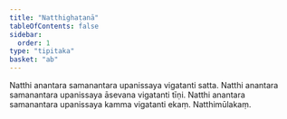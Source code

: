 ```yaml
---
title: "Natthighaṭanā"
tableOfContents: false
sidebar:
  order: 1
type: "tipitaka"
basket: "ab"
---
```



<DynamicBreadcrumb />

<Division number="384">

<Paragraph number="1147">
Natthi anantara samanantara upanissaya vigatanti satta. Natthi anantara samanantara upanissaya āsevana vigatanti tīṇi. Natthi anantara samanantara upanissaya kamma vigatanti ekaṃ.

</Paragraph>
</Division>

<Paragraph number="1148" type="center">
Natthimūlakaṃ.
</Paragraph>